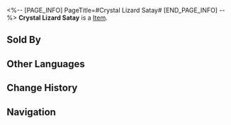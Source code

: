 <%-- [PAGE_INFO]
PageTitle=#Crystal Lizard Satay#
[END_PAGE_INFO] --%>
{{Item Infobox
|title       = Crystal Lizard Satay
|id          = 408402
|image       = Item Crystal Lizard Satay.png
|type        = 
|invCategory = Consumables
|rarity      = 2
|effect      = Upon use, immediately recovers 4 Technique Points for your team, but each team member loses HP equal to 15% of their Max HP.
|description = Zoologists will tell you that the crystals on the lizard's body are actually a by-product of its body's osmoregulation and the maintenance of body fluid levels. They'll also tell you that this by-product should never be eaten.
|source1     = Food Stall
}}
{{Description|1=''"It tastes like chicken, and it's crunchy!"''}}
'''Crystal Lizard Satay''' is a [[Item]].

==Sold By==
{{Shop Availability}}

==Other Languages==
{{Other Languages
|en   = Crystal Lizard Satay
|zhs  = 宝石蜥肉串
|zht  = 寶石蜥肉串
|ja   = ジェムトカゲの串焼き
|ko   = 보석 도마뱀 꼬치
|es   = Brocheta de lagarto cristalizado
|fr   = Satay de lézard de cristal
|ru   = Сате из хрустальной ящерицы
|th   = Crystal Lizard Satay
|vi   = Xiên Thịt Thằn Lằn Đá
|de   = Kristalleidechsen-Satay
|id   = Crystal Lizard Satay
|pt   = Espetinho de Lagarto-de-Cristal
}}

==Change History==
{{Change History|2.0}}

==Navigation==
{{Consumable Navbox}}